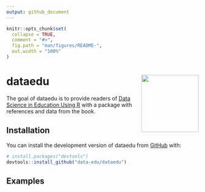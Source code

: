 ```yaml
---
output: github_document
---
```


<!-- README.md is generated from README.Rmd. Please edit that file -->

```r
knitr::opts_chunk$set(
  collapse = TRUE,
  comment = "#>",
  fig.path = "man/figures/README-",
  out.width = "100%"
)
```

# dataedu <img src="https://i.ibb.co/F76nyTh/hex.png" align = "right" height="150"/>

<!-- badges: start -->
<!-- badges: end -->

The goal of dataedu is to provide readers of [Data Science in Education Using R](https://github.com/data-edu/data-science-in-education) with a package with references and data from the book.

## Installation

You can install the development version of dataedu from [GitHub](https://github.com/) with:

``` r
# install.packages("devtools")
devtools::install_github("data-edu/dataedu")
```

## Examples

